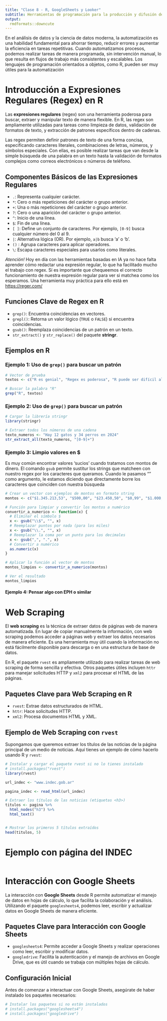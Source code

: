 ```yaml
---
title: "Clase 8 - R, GoogleSheets y Looker"
subtitle: Herramientas de programación para la producción y difusión de estadísticas socioeconómicas - ASET
output: 
  rmdformats::downcute
---
```


En el análisis de datos y la ciencia de datos moderna, la automatización es una habilidad fundamental para ahorrar tiempo, reducir errores y aumentar la eficiencia en tareas repetitivas. Cuando automatizamos procesos, podemos realizar tareas de manera programada, sin intervención manual, lo que resulta en flujos de trabajo más consistentes y escalables. Los lenguajes de programación orientados a objetos, como R, pueden ser muy útiles para la automatización

# Introducción a Expresiones Regulares (Regex) en R

Las **expresiones regulares** (regex) son una herramienta poderosa para buscar, extraer y manipular texto de manera flexible. En R, las regex son ampliamente utilizadas para tareas como limpieza de datos, validación de formatos de texto, y extracción de patrones específicos dentro de cadenas.

Las regex permiten definir patrones de texto de una forma concisa, especificando caracteres literales, combinaciones de letras, números, y símbolos especiales. Con ellas, es posible realizar tareas que van desde la simple búsqueda de una palabra en un texto hasta la validación de formatos complejos como correos electrónicos o números de teléfono.

## Componentes Básicos de las Expresiones Regulares

- `.`: Representa cualquier carácter.
- `*`: Cero o más repeticiones del carácter o grupo anterior.
- `+`: Una o más repeticiones del carácter o grupo anterior.
- `?`: Cero o una aparición del carácter o grupo anterior.
- `^`: Inicio de una línea.
- `$`: Fin de una línea.
- `[ ]`: Define un conjunto de caracteres. Por ejemplo, `[0-9]` busca cualquier número del 0 al 9.
- `|`: Alternativa lógica (OR). Por ejemplo, `a|b` busca 'a' o 'b'.
- `()` : Agrupa caracteres para aplicar operadores.
- `\`: Escapa caracteres especiales para usarlos como literales.

*Atención!* Hoy en día con las herramientas basadas en IA ya no hace falta aprender cómo redactar una expresión regular, lo que ha facilitado mucho el trabajo con regex. Sí es importante que chequeemos el correcto funcionamiento de nuestra expresión regular para ver si matchea como los esperamos. Una herramienta muy práctica para ello está en <https://reger.com/>

## Funciones Clave de Regex en R

- `grep()`: Encuentra coincidencias en vectores.
- `grepl()`: Retorna un valor lógico (`TRUE` o `FALSE`) si encuentra coincidencias.
- `gsub()`: Reemplaza coincidencias de un patrón en un texto.
- `str_extract()` y `str_replace()` del paquete **stringr**.

## Ejemplos en R

### Ejemplo 1: Uso de `grep()` para buscar un patrón

```r
# Vector de prueba
textos <- c("R es genial", "Regex es poderosa", "R puede ser difícil al principio")

# Buscar la palabra "R"
grep("R", textos)
```

### Ejemplo 2: Uso de `grep()` para buscar un patrón

```r
# Cargar la librería stringr
library(stringr)

# Extraer todos los números de una cadena
texto_numeros <- "Hay 12 gatos y 34 perros en 2024"
str_extract_all(texto_numeros, "[0-9]+")
```

### Ejemplo 3: Limpio valores en $

Es muy común encontrar valores 'sucios' cuando tratamos con montos de dinero. El comando ```gsub``` permite sustitur los strings que matcheen con nuestro regex por los caracteres que queramos. Cuando le pasamos "" como argumento, le estamos diciendo que directamente borre los caracteres que coinciden con nuestra búsqueda 

```r
# Crear un vector con ejemplos de montos en formato string
montos <- c("$1.345.213,53", "$500,00", "$23.450,50", "$0,99", "$1.000,01", "$12.345.678,90", "$999.999,99", "$3,00")

# Función para limpiar y convertir los montos a numérico
convertir_a_numerico <- function(x) {
  # Eliminar el símbolo $
  x <- gsub("\\$", "", x)
  # Reemplazar puntos por nada (para los miles)
  x <- gsub("\\.", "", x)
  # Reemplazar la coma por un punto para los decimales
  x <- gsub(",", ".", x)
  # Convertir a numérico
  as.numeric(x)
}

# Aplicar la función al vector de montos
montos_limpios <- convertir_a_numerico(montos)

# Ver el resultado
montos_limpios
```

#### Ejemplo 4: Pensar algo con EPH o similar


# Web Scraping

El **web scraping** es la técnica de extraer datos de páginas web de manera automatizada. En lugar de copiar manualmente la información, con web scraping podemos acceder a páginas web y extraer los datos necesarios de manera eficiente. Es una herramienta muy útil cuando la información no está fácilmente disponible para descarga o en una estructura de base de datos.

En R, el paquete `rvest` es ampliamente utilizado para realizar tareas de web scraping de forma sencilla y efectiva. Otros paquetes útiles incluyen `httr` para manejar solicitudes HTTP y `xml2` para procesar el HTML de las páginas.

## Paquetes Clave para Web Scraping en R

- `rvest`: Extrae datos estructurados de HTML.
- `httr`: Hace solicitudes HTTP.
- `xml2`: Procesa documentos HTML y XML.

## Ejemplo de Web Scraping con `rvest`

Supongamos que queremos extraer los títulos de las noticias de la página principal de un medio de noticias. Aquí tienes un ejemplo de cómo hacerlo usando R y `rvest`:

```r
# Instalar y cargar el paquete rvest si no lo tienes instalado
# install.packages("rvest")
library(rvest)

url_indec <- "www.indec.gob.ar"

pagina_indec <- read_html(url_indec)

# Extraer los títulos de las noticias (etiquetas <h3>)
titulos <- pagina %>%
  html_nodes("h3") %>%
  html_text()


# Mostrar los primeros 5 títulos extraídos
head(titulos, 5)
```

# Ejemplo con página del INDEC

```r




```


# Interacción con Google Sheets

La interacción con **Google Sheets** desde R permite automatizar el manejo de datos en hojas de cálculo, lo que facilita la colaboración y el análisis. Utilizando el paquete `googlesheets4`, podemos leer, escribir y actualizar datos en Google Sheets de manera eficiente.

## Paquetes Clave para Interacción con Google Sheets

- `googlesheets4`: Permite acceder a Google Sheets y realizar operaciones como leer, escribir y modificar datos.
- `googledrive`: Facilita la autenticación y el manejo de archivos en Google Drive, que es útil cuando se trabaja con múltiples hojas de cálculo.

## Configuración Inicial

Antes de comenzar a interactuar con Google Sheets, asegúrate de haber instalado los paquetes necesarios:

```r
# Instalar los paquetes si no están instalados
# install.packages("googlesheets4")
# install.packages("googledrive")
```





